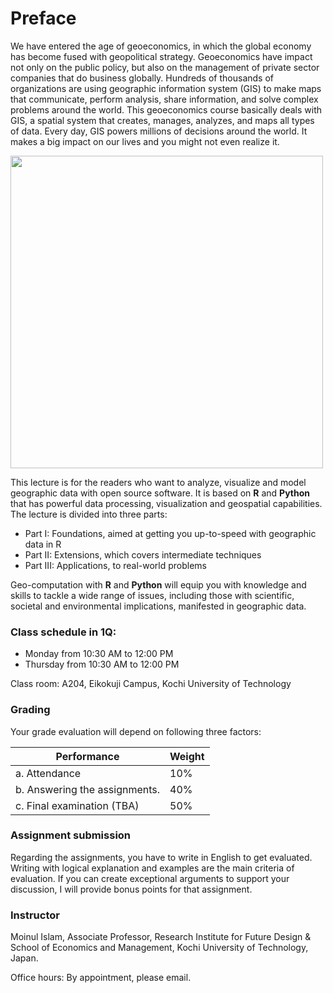 # Preface {.unnumbered}

We have entered the age of geoeconomics, in which the global economy has become fused with geopolitical strategy. Geoeconomics have impact not only on the public policy, but also on the management of private sector companies that do business globally. Hundreds of thousands of organizations are using geographic information system (GIS) to make maps that communicate, perform analysis, share information, and solve complex problems around the world. This geoeconomics course basically deals with GIS, a spatial system that creates, manages, analyzes, and maps all types of data. Every day, GIS powers millions of decisions around the world. It makes a big impact on our lives and you might not even realize it.

![](cover.png){fig-align="center" width="500"}

This lecture is for the readers who want to analyze, visualize and model geographic data with open source software. It is based on **R** and **Python** that has powerful data processing, visualization and geospatial capabilities. The lecture is divided into three parts:

-   Part I: Foundations, aimed at getting you up-to-speed with geographic data in R
-   Part II: Extensions, which covers intermediate techniques
-   Part III: Applications, to real-world problems

Geo-computation with **R** and **Python** will equip you with knowledge and skills to tackle a wide range of issues, including those with scientific, societal and environmental implications, manifested in geographic data.

### Class schedule in 1Q:

-   Monday from 10:30 AM to 12:00 PM
-   Thursday from 10:30 AM to 12:00 PM

Class room: A204, Eikokuji Campus, Kochi University of Technology

### Grading

Your grade evaluation will depend on following three factors:

| Performance                    | Weight |
|--------------------------------|--------|
| a\. Attendance                 | 10%    |
| b\. Answering the assignments. | 40%    |
| c\. Final examination (TBA)    | 50%    |

### Assignment submission

Regarding the assignments, you have to write in English to get evaluated. Writing with logical explanation and examples are the main criteria of evaluation. If you can create exceptional arguments to support your discussion, I will provide bonus points for that assignment.

### Instructor

Moinul Islam, Associate Professor, Research Institute for Future Design & School of Economics and Management, Kochi University of Technology, Japan.

Office hours: By appointment, please email.
